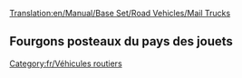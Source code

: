 [[Translation:en/Manual/Base Set/Road Vehicles/Mail Trucks]]

{{fr/Vehicule routier|nom     = Fourgon postal MPS
  |img      = MPS_Mail_Truck.png
  |prix     =  4 715£ (9 430$)
  |vitesse  = 48 km/h (30 mph)
  |annualite= 421£ (842$)
  |design   = 1935
  |vie      = 15
  |capacite = 22 sacs de courrier
}}
{{fr/Vehicule routier|nom      = Fourgon postal Reynard
  |img      = Reynard_Mail_Truck.png
  |prix     = 5 535£ (11 070$)
  |vitesse  = 88 km/h (55 mph)
  |annualite= 787£ (1 574$)
  |design  = 1980
  |vie      = 15
  |capacite = 28 sacs de courrier
}}
{{fr/Vehicule routier|nom     = Fourgon postal Perry
  |img      = Perry_Mail_Truck.png
  |prix     = 5 945£ (11 890$)
  |vitesse  = 112 km/h (70 mph)
  |annualite= 1 125£ (2 250$)
  |design  = 2018
  |vie      = 15
  |capacite = 30 sacs de courrier
}}

==Fourgons posteaux du pays des jouets==
{{fr/Vehicule routier|nom      = Fourgon postal MightyMover
  |img      = MightyMover_Mail_Truck.png
  |prix     = *4 715£ (9 430$)
  |vitesse  = 48 km/h ()
  |annualite= 421£ (842$)
  |design  = 1935
  |vie      = 15
  |capacite = 22 sacs de courrier
}}
{{fr/Vehicule routier|nom      = Fourgon postal Powernaught
  |img      = Powernaught_Mail_Truck.png
  |prix     = *6 535£ (11 070$)
  |vitesse  = 88 km/h ()
  |annualite= 787£ (1 574$)
  |design  = 1979
  |vie      = 15
  |capacite = 28 sacs de courrier
}}
{{fr/Vehicule routier|nom     = Fourgon postal Wizzowow
  |img      = Wizzowow_Mail_Truck.png
  |prix     = *6 945£ (11 890$)
  |vitesse  = 112 km/h
  |annualite= 1 125£ (2 250$)
  |design  = 2018
  |vie      = 15
  |capacite = 30 sacs de courrier
}}

[[Category:fr/Véhicules routiers]]